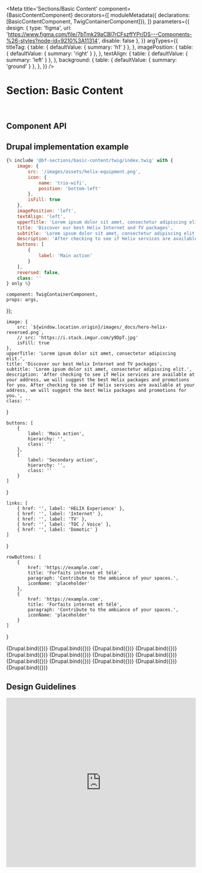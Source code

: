 
<Meta
    title='Sections/Basic Content'
    component={BasicContentComponent}
    decorators={[
        moduleMetadata({ declarations: [BasicContentComponent, TwigContainerComponent]}),
    ]}
    parameters={{
        design: {
            type: 'figma',
            url: 'https://www.figma.com/file/7bTmk29aCBl7rCFszffYPr/DS---Components-%26-styles?node-id=9210%3A11314',
            disable: false
        },
    }}
    argTypes={{
        titleTag: {
            table: { defaultValue: { summary: 'h1' } },
        },
        imagePosition: {
            table: { defaultValue: { summary: 'right' } },
        },
        textAlign: {
            table: { defaultValue: { summary: 'left' } },
        },
        background: {
            table: { defaultValue: { summary: 'ground' } },
        },
    }}
/>

# Section: Basic Content

<br/>

## Component API

<ArgsTable of={BasicContentComponent} />


## Drupal implementation example

```jsx
{% include '@bf-sections/basic-content/twig/index.twig' with {
    image: {
        src: '/images/assets/helix-equipment.png',
        icon: {
            name: 'trio-wifi',
            position: 'bottom-left'
        },
        isFill: true
    },
    imagePosition: 'left',
    textAlign: 'left',
    upperTitle: 'Lorem ipsum dolor sit amet, consectetur adipiscing elit.',
    title: 'Discover our best Helix Internet and TV packages',
    subtitle: 'Lorem ipsum dolor sit amet, consectetur adipiscing elit.',
    description: 'After checking to see if Helix services are available at your address, we will suggest the best Helix packages and promotions for you. After checking to see if Helix services are available at your address, we will suggest the best Helix packages and promotions for you.',
    buttons: [
        {
            label: 'Main action'
        }
    ],
    reversed: false,
    class: ''
} only %}
```


    component: TwigContainerComponent,
    props: args,
});

    image: {
        src: `${window.location.origin}/images/_docs/hero-helix-reversed.png`,
        // src: 'https://i.stack.imgur.com/y9DpT.jpg'
        isFill: true
    },
    upperTitle: 'Lorem ipsum dolor sit amet, consectetur adipiscing elit.',
    title: 'Discover our best Helix Internet and TV packages',
    subtitle: 'Lorem ipsum dolor sit amet, consectetur adipiscing elit.',
    description: 'After checking to see if Helix services are available at your address, we will suggest the best Helix packages and promotions for you. After checking to see if Helix services are available at your address, we will suggest the best Helix packages and promotions for you.',
    class: ''
}

    buttons: [
        {
            label: 'Main action',
            hierarchy: '',
            class: ''
        },
        {
            label: 'Secondary action',
            hierarchy: '',
            class: ''
        }
    ]
}

    links: [
        { href: '', label: 'HELIX Experience' },
        { href: '', label: 'Internet' },
        { href: '', label: 'TV' },
        { href: '', label: 'TOC / Voice' },
        { href: '', label: 'Domotic' }
    ]
}

    rowButtons: [
        {
            href: 'https://example.com',
            title: 'Forfaits internet et télé',
            paragraph: 'Contribute to the ambiance of your spaces.',
            iconName: 'placeholder'
        },
        {
            href: 'https://example.com',
            title: 'Forfaits internet et télé',
            paragraph: 'Contribute to the ambiance of your spaces.',
            iconName: 'placeholder'
        }
    ]
}

<Canvas withSource='none'>
    <Story
        name='Drupal - Basic'
        height='800px'
        args={{
            elementPath: 'sections/basic-content/_doc/template.drupal',
            ...commonProps,
            ...buttonsProps,
            image: null,
        }}
    >
        {Drupal.bind({})}
    </Story>
</Canvas>

<Canvas withSource='none'>
    <Story
        name='Drupal - With textAlign'
        height='800px'
        args={{
            elementPath: 'sections/basic-content/_doc/template.drupal',
            ...commonProps,
            ...buttonsProps,
            image: null,
            textAlign: 'center'
        }}
    >
        {Drupal.bind({})}
    </Story>
</Canvas>

<Canvas withSource='none'>
    <Story
        name='Drupal - With Links'
        height='800px'
        args={{
            elementPath: 'sections/basic-content/_doc/template.drupal',
            ...commonProps,
            image: null,
            ...linksProps,
        }}
    >
        {Drupal.bind({})}
    </Story>
</Canvas>

<Canvas withSource='none'>
    <Story
        name='Drupal - With rowButtons'
        height='800px'
        args={{
            elementPath: 'sections/basic-content/_doc/template.drupal',
            ...commonProps,
            image: null,
            ...rowButtonsProps,
        }}
    >
        {Drupal.bind({})}
    </Story>
</Canvas>

<Canvas withSource='none'>
    <Story
        name='Drupal - With image'
        height='800px'
        args={{
            elementPath: 'sections/basic-content/_doc/template.drupal',
            ...commonProps,
            image: {
                src: `${window.location.origin}/images/_docs/hero-helix-reversed.png`,
            }
        }}
    >
        {Drupal.bind({})}
    </Story>
</Canvas>

<Canvas withSource='none'>
    <Story
        name='Drupal - With image isFill true'
        height='800px'
        args={{
            elementPath: 'sections/basic-content/_doc/template.drupal',
            ...commonProps,
            image: {
                src: `${window.location.origin}/images/_docs/hero-helix-reversed.png`,
                isFill: true
            }
        }}
    >
        {Drupal.bind({})}
    </Story>
</Canvas>

<Canvas withSource='none'>
    <Story
        name='Drupal - With imagePosition right'
        height='800px'
        args={{
            elementPath: 'sections/basic-content/_doc/template.drupal',
            ...commonProps,
            imagePosition: 'right'
        }}
    >
        {Drupal.bind({})}
    </Story>
</Canvas>

<Canvas withSource='none'>
    <Story
        name='Drupal - image icon position bottom-right'
        height='800px'
        args={{
            elementPath: 'sections/basic-content/_doc/template.drupal',
            ...commonProps,
            image: {
                src: `${window.location.origin}/images/_docs/hero-helix-reversed.png`,
                icon: {
                    name: 'trio-wifi',
                    position: 'bottom-right'
                },
                isFill: true
            }
        }}
    >
        {Drupal.bind({})}
    </Story>
</Canvas>

<Canvas withSource='none'>
    <Story
        name='Drupal - image icon position bottom-left'
        height='800px'
        args={{
            elementPath: 'sections/basic-content/_doc/template.drupal',
            ...commonProps,
            image: {
                src: `${window.location.origin}/images/_docs/hero-helix-reversed.png`,
                icon: {
                    name: 'trio-wifi',
                    position: 'bottom-left'
                },
                isFill: true
            }
        }}
    >
        {Drupal.bind({})}
    </Story>
</Canvas>

<Canvas withSource='none'>
    <Story
        name='Drupal - image icon position top-right'
        height='800px'
        args={{
            elementPath: 'sections/basic-content/_doc/template.drupal',
            ...commonProps,
            image: {
                src: `${window.location.origin}/images/_docs/hero-helix-reversed.png`,
                icon: {
                    name: 'trio-wifi',
                    position: 'top-right'
                },
                isFill: true
            }
        }}
    >
        {Drupal.bind({})}
    </Story>
</Canvas>

<Canvas withSource='none'>
    <Story
        name='Drupal - image icon position top-left'
        height='800px'
        args={{
            elementPath: 'sections/basic-content/_doc/template.drupal',
            ...commonProps,
            image: {
                src: `${window.location.origin}/images/_docs/hero-helix-reversed.png`,
                icon: {
                    name: 'trio-wifi',
                    position: 'top-left'
                },
                isFill: true
            }
        }}
    >
        {Drupal.bind({})}
    </Story>
</Canvas>

<Canvas withSource='none'>
    <Story
        name='Drupal - image icon position center'
        height='800px'
        args={{
            elementPath: 'sections/basic-content/_doc/template.drupal',
            ...commonProps,
            image: {
                src: `${window.location.origin}/images/_docs/hero-helix-reversed.png`,
                icon: {
                    name: 'trio-wifi',
                    position: 'center'
                },
                isFill: true
            }
        }}
    >
        {Drupal.bind({})}
    </Story>
</Canvas>

<Canvas withSource='none'>
    <Story
        name='Drupal - Full'
        height='800px'
        args={{
            elementPath: 'sections/basic-content/_doc/template.drupal',
            ...commonProps,
            image: {
                src: `${window.location.origin}/images/_docs/hero-helix-reversed.png`,
                icon: {
                    name: 'trio-wifi',
                    position: 'bottom-right'
                },
                isFill: true
            },
            ...buttonsProps,
            ...linksProps,
            ...rowButtonsProps
        }}
    >
        {Drupal.bind({})}
    </Story>
</Canvas>


## Design Guidelines

<iframe width='100%' height='450' src='https://www.figma.com/embed?embed_host=share&url=https%3A%2F%2Fwww.figma.com%2Ffile%2F7bTmk29aCBl7rCFszffYPr%2FDS---Components-%2526-styles%3Fnode-id%3D9210%253A11314' frameBorder='0' allowFullScreen></iframe>